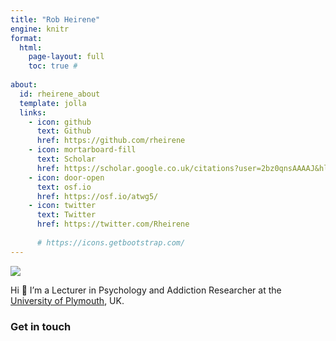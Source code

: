 ```yaml
---
title: "Rob Heirene"
engine: knitr
format:
  html:
    page-layout: full
    toc: true #
    
about:
  id: rheirene_about
  template: jolla
  links:
    - icon: github
      text: Github
      href: https://github.com/rheirene
    - icon: mortarboard-fill
      text: Scholar
      href: https://scholar.google.co.uk/citations?user=2bz0qnsAAAAJ&hl=en
    - icon: door-open
      text: osf.io
      href: https://osf.io/atwg5/
    - icon: twitter
      text: Twitter
      href: https://twitter.com/Rheirene
      
      # https://icons.getbootstrap.com/
---
```


![](headshot.png){fig-align="center"}

::: {#rheirene_about}
::: {.text .padding}
Hi 👋 I'm a Lecturer in Psychology and Addiction Researcher at the [University of Plymouth](https://www.plymouth.ac.uk/staff/rob-heirene), UK.
:::
:::

### Get in touch

